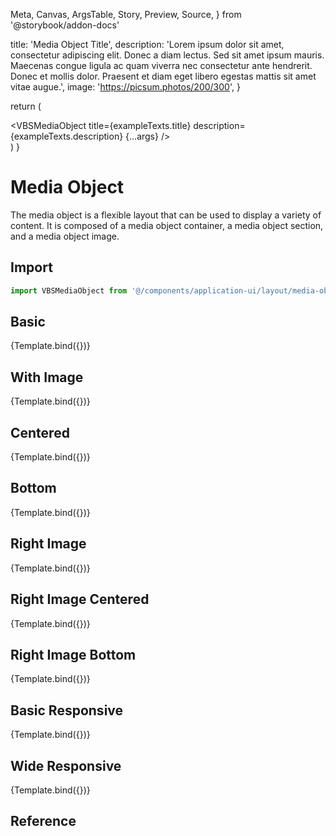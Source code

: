   Meta,
  Canvas,
  ArgsTable,
  Story,
  Preview,
  Source,
} from '@storybook/addon-docs'

<Meta title="Application UI/Layout/Media Object" component={VBSMediaObject} />

  title: 'Media Object Title',
  description:
    'Lorem ipsum dolor sit amet, consectetur adipiscing elit. Donec a diam lectus. Sed sit amet ipsum mauris. Maecenas congue ligula ac quam viverra nec consectetur ante hendrerit. Donec et mollis dolor. Praesent et diam eget libero egestas mattis sit amet vitae augue.',
  image: 'https://picsum.photos/200/300',
}

  return (
    <div className="max-w-2xl mx-auto">
      <VBSMediaObject
        title={exampleTexts.title}
        description={exampleTexts.description}
        {...args}
      />
    </div>
  )
}

# Media Object

The media object is a flexible layout that can be used to display a variety of content. It is composed of a media object container, a media object section, and a media object image.

## Import

```js
import VBSMediaObject from '@/components/application-ui/layout/media-object'
```

## Basic

<Canvas>
  <Story name="Simple">{Template.bind({})}</Story>
</Canvas>

## With Image

<Canvas>
  <Story name="With Image" args={{ imageLink: exampleTexts.image }}>
    {Template.bind({})}
  </Story>
</Canvas>

## Centered

<Canvas>
  <Story name="Centered" args={{ variant: 'centered' }}>
    {Template.bind({})}
  </Story>
</Canvas>

## Bottom

<Canvas>
  <Story name="Bottom" args={{ variant: 'bottom' }}>
    {Template.bind({})}
  </Story>
</Canvas>

## Right Image

<Canvas>
  <Story name="Right Image" args={{ mediaPosition: 'right' }}>
    {Template.bind({})}
  </Story>
</Canvas>

## Right Image Centered

<Canvas>
  <Story
    name="Right Image Centered"
    args={{ mediaPosition: 'right', variant: 'centered' }}
  >
    {Template.bind({})}
  </Story>
</Canvas>

## Right Image Bottom

<Canvas>
  <Story
    name="Right Image Bottom"
    args={{ mediaPosition: 'right', variant: 'bottom' }}
  >
    {Template.bind({})}
  </Story>
</Canvas>

## Basic Responsive

<Canvas>
  <Story name="Responsive" args={{ variant: 'basic-responsive' }}>
    {Template.bind({})}
  </Story>
</Canvas>

## Wide Responsive

<Canvas>
  <Story name="Wide Responsive" args={{ variant: 'wide-responsive' }}>
    {Template.bind({})}
  </Story>
</Canvas>

## Reference

<ArgsTable of={VBSMediaObject} />
